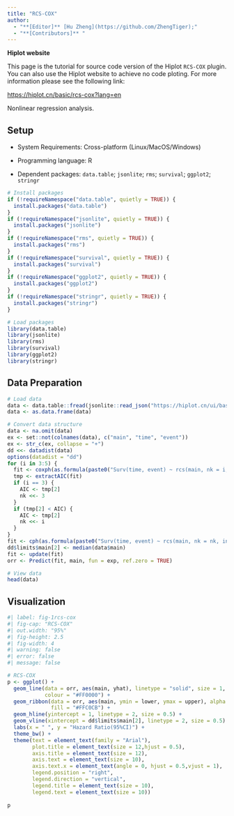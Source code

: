 ```yaml
---
title: "RCS-COX"
author:
  - "**[Editor]** [Hu Zheng](https://github.com/ZhengTiger);"
  - "**[Contributors]** "
---
```


::: callout-note
**Hiplot website**

This page is the tutorial for source code version of the Hiplot `RCS-COX` plugin. You can also use the Hiplot website to achieve no code ploting. For more information please see the following link:

<https://hiplot.cn/basic/rcs-cox?lang=en>
:::

Nonlinear regression analysis.

## Setup

-   System Requirements: Cross-platform (Linux/MacOS/Windows)

-   Programming language: R

-   Dependent packages: `data.table`; `jsonlite`; `rms`; `survival`; `ggplot2`; `stringr`

```r
# Install packages
if (!requireNamespace("data.table", quietly = TRUE)) {
  install.packages("data.table")
}
if (!requireNamespace("jsonlite", quietly = TRUE)) {
  install.packages("jsonlite")
}
if (!requireNamespace("rms", quietly = TRUE)) {
  install.packages("rms")
}
if (!requireNamespace("survival", quietly = TRUE)) {
  install.packages("survival")
}
if (!requireNamespace("ggplot2", quietly = TRUE)) {
  install.packages("ggplot2")
}
if (!requireNamespace("stringr", quietly = TRUE)) {
  install.packages("stringr")
}

# Load packages
library(data.table)
library(jsonlite)
library(rms)
library(survival)
library(ggplot2)
library(stringr)
```

## Data Preparation

```r
# Load data
data <- data.table::fread(jsonlite::read_json("https://hiplot.cn/ui/basic/rcs-cox/data.json")$exampleData$textarea[[1]])
data <- as.data.frame(data)

# Convert data structure
data <- na.omit(data)
ex <- set::not(colnames(data), c("main", "time", "event"))
ex <- str_c(ex, collapse = "+")
dd <<- datadist(data)
options(datadist = "dd")
for (i in 3:5) {
  fit <- coxph(as.formula(paste0("Surv(time, event) ~ rcs(main, nk = i, inclx = T)+", ex, collapse = "+")), data = data, x = TRUE)
  tmp <- extractAIC(fit)
  if (i == 3) {
    AIC <- tmp[2]
    nk <<- 3
  }
  if (tmp[2] < AIC) {
    AIC <- tmp[2]
    nk <<- i
  }
}
fit <- cph(as.formula(paste0("Surv(time, event) ~ rcs(main, nk = nk, inclx = T)+", ex, collapse = "+")), data = data, x = TRUE)
dd$limits$main[2] <- median(data$main)
fit <- update(fit)
orr <- Predict(fit, main, fun = exp, ref.zero = TRUE)

# View data
head(data)
```

## Visualization

```r
#| label: fig-1rcs-cox
#| fig-cap: "RCS-COX"
#| out.width: "95%"
#| fig-height: 2.5
#| fig-width: 4
#| warning: false
#| error: false
#| message: false

# RCS-COX
p <- ggplot() +
  geom_line(data = orr, aes(main, yhat), linetype = "solid", size = 1, alpha = 1,
            colour = "#FF0000") +
  geom_ribbon(data = orr, aes(main, ymin = lower, ymax = upper), alpha = 0.6, 
              fill = "#FFC0CB") +
  geom_hline(yintercept = 1, linetype = 2, size = 0.5) +
  geom_vline(xintercept = dd$limits$main[2], linetype = 2, size = 0.5) +
  labs(x = " ", y = "Hazard Ratio(95%CI)") +
  theme_bw() +
  theme(text = element_text(family = "Arial"),
        plot.title = element_text(size = 12,hjust = 0.5),
        axis.title = element_text(size = 12),
        axis.text = element_text(size = 10),
        axis.text.x = element_text(angle = 0, hjust = 0.5,vjust = 1),
        legend.position = "right",
        legend.direction = "vertical",
        legend.title = element_text(size = 10),
        legend.text = element_text(size = 10))
 
p
```




